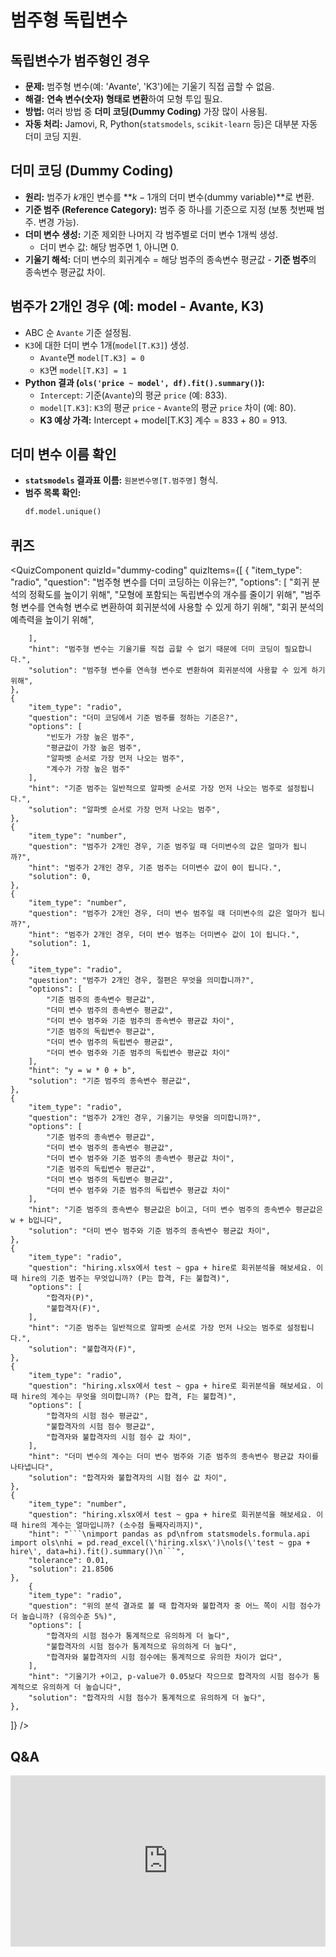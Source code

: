 # 범주형 독립변수

## 독립변수가 범주형인 경우

*   **문제:** 범주형 변수(예: 'Avante', 'K3')에는 기울기 직접 곱할 수 없음.
*   **해결:** **연속 변수(숫자) 형태로 변환**하여 모형 투입 필요.
*   **방법:** 여러 방법 중 **더미 코딩(Dummy Coding)** 가장 많이 사용됨.
*   **자동 처리:** Jamovi, R, Python(`statsmodels`, `scikit-learn` 등)은 대부분 자동 더미 코딩 지원.

## 더미 코딩 (Dummy Coding)

*   **원리:** 범주가 $k$개인 변수를 **$k-1$개의 더미 변수(dummy variable)**로 변환.
*   **기준 범주 (Reference Category):** 범주 중 하나를 기준으로 지정 (보통 첫번째 범주. 변경 가능).
*   **더미 변수 생성:** 기준 제외한 나머지 각 범주별로 더미 변수 1개씩 생성.
    *   더미 변수 값: 해당 범주면 1, 아니면 0.
*   **기울기 해석:** 더미 변수의 회귀계수 = 해당 범주의 종속변수 평균값 - **기준 범주**의 종속변수 평균값 차이.

## 범주가 2개인 경우 (예: model - Avante, K3)

*   ABC 순 `Avante` 기준 설정됨.
*   `K3`에 대한 더미 변수 1개(`model[T.K3]`) 생성.
    *   `Avante`면 `model[T.K3] = 0`
    *   `K3`면 `model[T.K3] = 1`
*   **Python 결과 (`ols('price ~ model', df).fit().summary()`):**
    *   `Intercept`: 기준(`Avante`)의 평균 `price` (예: 833).
    *   `model[T.K3]`: `K3`의 평균 `price` - `Avante`의 평균 `price` 차이 (예: 80).
    *   **K3 예상 가격:** Intercept + model[T.K3] 계수 = 833 + 80 = 913.

## 더미 변수 이름 확인

*   **`statsmodels` 결과표 이름:** `원본변수명[T.범주명]` 형식.
*   **범주 목록 확인:**
    ```python
    df.model.unique()
    ```


## 퀴즈


<QuizComponent quizId="dummy-coding" quizItems={[
    {
        "item_type": "radio",
        "question": "범주형 변수를 더미 코딩하는 이유는?",
        "options": [
            "회귀 분석의 정확도를 높이기 위해",
            "모형에 포함되는 독립변수의 개수를 줄이기 위해",
            "범주형 변수를 연속형 변수로 변환하여 회귀분석에 사용할 수 있게 하기 위해",
            "회귀 분석의 예측력을 높이기 위해",

        ],
        "hint": "범주형 변수는 기울기를 직접 곱할 수 없기 때문에 더미 코딩이 필요합니다.",
        "solution": "범주형 변수를 연속형 변수로 변환하여 회귀분석에 사용할 수 있게 하기 위해",
    },
    {
        "item_type": "radio",
        "question": "더미 코딩에서 기준 범주를 정하는 기준은?",
        "options": [
            "빈도가 가장 높은 범주",
            "평균값이 가장 높은 범주",
            "알파벳 순서로 가장 먼저 나오는 범주",
            "계수가 가장 높은 범주"
        ],
        "hint": "기준 범주는 일반적으로 알파벳 순서로 가장 먼저 나오는 범주로 설정됩니다.",
        "solution": "알파벳 순서로 가장 먼저 나오는 범주",
    },
    {
        "item_type": "number",
        "question": "범주가 2개인 경우, 기준 범주일 때 더미변수의 값은 얼마가 됩니까?",
        "hint": "범주가 2개인 경우, 기준 범주는 더미변수 값이 0이 됩니다.",
        "solution": 0,
    },
    {
        "item_type": "number",
        "question": "범주가 2개인 경우, 더미 변수 범주일 때 더미변수의 값은 얼마가 됩니까?",
        "hint": "범주가 2개인 경우, 더미 변수 범주는 더미변수 값이 1이 됩니다.",
        "solution": 1,
    },
    {
        "item_type": "radio",
        "question": "범주가 2개인 경우, 절편은 무엇을 의미합니까?",
        "options": [
            "기준 범주의 종속변수 평균값",
            "더미 변수 범주의 종속변수 평균값",
            "더미 변수 범주와 기준 범주의 종속변수 평균값 차이",
            "기준 범주의 독립변수 평균값",
            "더미 변수 범주의 독립변수 평균값",
            "더미 변수 범주와 기준 범주의 독립변수 평균값 차이"
        ],
        "hint": "y = w * 0 + b",
        "solution": "기준 범주의 종속변수 평균값",
    },    
    {
        "item_type": "radio",
        "question": "범주가 2개인 경우, 기울기는 무엇을 의미합니까?",
        "options": [
            "기준 범주의 종속변수 평균값",
            "더미 변수 범주의 종속변수 평균값",
            "더미 변수 범주와 기준 범주의 종속변수 평균값 차이",
            "기준 범주의 독립변수 평균값",
            "더미 변수 범주의 독립변수 평균값",
            "더미 변수 범주와 기준 범주의 독립변수 평균값 차이"
        ],
        "hint": "기준 범주의 종속변수 평균값은 b이고, 더미 변수 범주의 종속변수 평균값은 w + b입니다",
        "solution": "더미 변수 범주와 기준 범주의 종속변수 평균값 차이",
    },
    {
        "item_type": "radio",
        "question": "hiring.xlsx에서 test ~ gpa + hire로 회귀분석을 해보세요. 이때 hire의 기준 범주는 무엇입니까? (P는 합격, F는 불합격)",
        "options": [
            "합격자(P)",
            "불합격자(F)",
        ],
        "hint": "기준 범주는 일반적으로 알파벳 순서로 가장 먼저 나오는 범주로 설정됩니다.",
        "solution": "불합격자(F)",
    },
    {
        "item_type": "radio",
        "question": "hiring.xlsx에서 test ~ gpa + hire로 회귀분석을 해보세요. 이때 hire의 계수는 무엇을 의미합니까? (P는 합격, F는 불합격)",
        "options": [
            "합격자의 시험 점수 평균값",
            "불합격자의 시험 점수 평균값",
            "합격자와 불합격자의 시험 점수 값 차이",
        ],
        "hint": "더미 변수의 계수는 더미 변수 범주와 기준 범주의 종속변수 평균값 차이를 나타냅니다",
        "solution": "합격자와 불합격자의 시험 점수 값 차이",
    },
    {
        "item_type": "number",
        "question": "hiring.xlsx에서 test ~ gpa + hire로 회귀분석을 해보세요. 이때 hire의 계수는 얼마입니까? (소수점 둘째자리까지)",
        "hint": "```\nimport pandas as pd\nfrom statsmodels.formula.api import ols\nhi = pd.read_excel(\'hiring.xlsx\')\nols(\'test ~ gpa + hire\', data=hi).fit().summary()\n```",
        "tolerance": 0.01,
        "solution": 21.8506
    },
        {
        "item_type": "radio",
        "question": "위의 분석 결과로 볼 때 합격자와 불합격자 중 어느 쪽이 시험 점수가 더 높습니까? (유의수준 5%)",
        "options": [
            "합격자의 시험 점수가 통계적으로 유의하게 더 높다",
            "불합격자의 시험 점수가 통계적으로 유의하게 더 높다",
            "합격자와 불합격자의 시험 점수에는 통계적으로 유의한 차이가 없다",
        ],
        "hint": "기울기가 +이고, p-value가 0.05보다 작으므로 합격자의 시험 점수가 통계적으로 유의하게 더 높습니다",
        "solution": "합격자의 시험 점수가 통계적으로 유의하게 더 높다",
    },
]} />

## Q&A
<iframe src="https://tally.so/embed/wbOOKg?alignLeft=1&hideTitle=1&transparentBackground=1&dynamicHeight=0" loading="lazy" width="100%" height="274" frameborder="0" marginheight="0" marginwidth="0" title="Q&A"></iframe>
